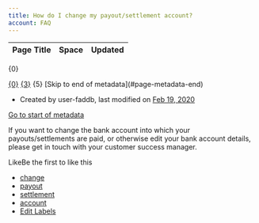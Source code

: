 ```yaml
---
title: How do I change my payout/settlement account?
account: FAQ 
---
```


<table class="aui"> <thead> <tr class="header"> <th class="search-result-title">Page Title</th> <th class="search-result-space">Space</th> <th class="search-result-date">Updated</th> </tr> </thead> </table> <p class="search-result-count">{0}</p> <tr class="search-result"> <td class="search-result-title"><a href="{1}" class="content-type-{2}"><span>{0}</span></a></td> <td class="search-result-space"><a class="space" href="/display/{4}/" title="{3}">{3}</a></td> <td class="search-result-date"><span class="date" title="{6}">{5}</span></td> </tr> [Skip to end of metadata](#page-metadata-end)

*   Created by user-faddb, last modified on [Feb 19, 2020](/pages/diffpagesbyversion.action?pageId=721206&selectedPageVersions=1&selectedPageVersions=2 "Show changes")

[Go to start of metadata](#page-metadata-start)

If you want to change the bank account into which your payouts/settlements are paid, or otherwise edit your bank account details, please get in touch with your customer success manager.

LikeBe the first to like this

*   [change](/label/FAQ/change)
*   [payout](/label/FAQ/payout)
*   [settlement](/label/FAQ/settlement)
*   [account](/label/FAQ/account)
*   [Edit Labels](# "Edit Labels (Type 'l')")




